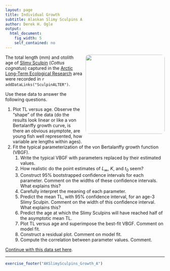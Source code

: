 ```yaml
---
layout: page
title: Individual Growth
subtitle: Alaskan Slimy Sculpins A
author: Derek H. Ogle
output: 
  html_document: 
    fig_width: 5
    self_contained: no
---
```


<img style="float: right; margin: 0px 0px 10px 10px; border-radius:10px;" src="imgs/ToolikLake2.jpg" width="250px" />
The total length (mm) and otolith age of [Slimy Sculpin](https://en.wikipedia.org/wiki/Slimy_sculpin) (*Cottus cognatus*) captured in the [Arctic Long-Term Ecological Research](http://ecosystems.mbl.edu/ARC/) area were recorded in `r addDataLinks("SculpinALTER")`.

Use these data to answer the following questions.

1. Plot TL versus age.  Observe the "shape" of the data (do the results look linear or like a von Bertalanffy growth curve, is there an obvious asymptote, are young fish well represented, how variable are lengths within ages).
1. Fit the typical parameterization of the von Bertalanffy growth function (VBGF).
    1. Write the typical VBGF with parameters replaced by their estimated values.
    1. How realistic do the point estimates of $L_{\infty}$, $K$, and $t_{0}$ seem?
    1. Construct 95% bootstrapped confidence intervals for each parameter.  Comment on the widths of these confidence intervals.  What explains this?
    1. Carefully interpret the meaning of each parameter.
    1. Predict the mean TL, with 95% confidence interval, for an age-3 Slimy Sculpin.  Comment on the width of this confidence interval.  What explains this?
    1. Predict the age at which the Slimy Sculpins will have reached half of the asymptotic mean TL.
    1. Plot TL versus age and superimpose the best-fit VBGF.  Comment on model fit.
    1. Construct a residual plot.  Comment on model fit.
    1. Compute the correlation between parameter values.  Comment.

[Continue with this data set here](AKSlimySculpins_Growth_B.html).

---
```r
exercise_footer("AKSlimySculpins_Growth_A")
```
